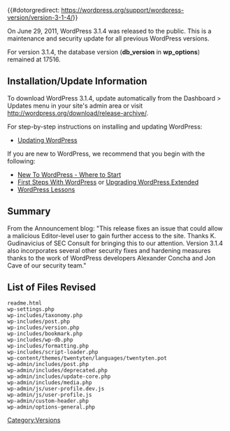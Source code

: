 {{#dotorgredirect: https://wordpress.org/support/wordpress-version/version-3-1-4/}}
{{Languages|
{{en|Version 3.1.4}}
{{ru|Версия 3.1.4}}
{{th|รุ่น_3.1.4}}
{{zh-cn|3.1.4 版本}}
}}

On June 29, 2011, WordPress 3.1.4 was released to the public. This is a maintenance and security update for all previous WordPress versions.

For version 3.1.4, the database version ('''db_version''' in '''wp_options''') remained at 17516.

==Installation/Update Information==
To download WordPress 3.1.4, update automatically from the Dashboard > Updates menu in your site's admin area or visit http://wordpress.org/download/release-archive/.

For step-by-step instructions on installing and updating WordPress:
* [[Updating WordPress]]

If you are new to WordPress, we recommend that you begin with the following:
* [[New To WordPress - Where to Start]]
* [[First Steps With WordPress]] or [[Upgrading WordPress Extended]]
* [[WordPress Lessons]]

== Summary ==
From the Announcement blog:
"This release fixes an issue that could allow a malicious Editor-level user to gain further access to the site. Thanks K. Gudinavicius of SEC Consult for bringing this to our attention. Version 3.1.4 also incorporates several other security fixes and hardening measures thanks to the work of WordPress developers Alexander Concha and Jon Cave of our security team."

==List of Files Revised==
<pre>
readme.html
wp-settings.php
wp-includes/taxonomy.php
wp-includes/post.php
wp-includes/version.php
wp-includes/bookmark.php
wp-includes/wp-db.php
wp-includes/formatting.php
wp-includes/script-loader.php
wp-content/themes/twentyten/languages/twentyten.pot
wp-admin/includes/post.php
wp-admin/includes/deprecated.php
wp-admin/includes/update-core.php
wp-admin/includes/media.php
wp-admin/js/user-profile.dev.js
wp-admin/js/user-profile.js
wp-admin/custom-header.php
wp-admin/options-general.php
</pre>

{{Versions}}

[[Category:Versions]]